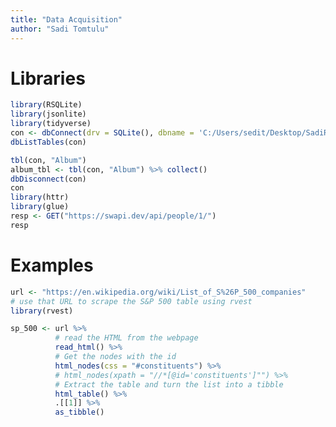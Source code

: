 ```yaml
---
title: "Data Acquisition"
author: "Sadi Tomtulu"
---
```



# Libraries

```r
library(RSQLite)
library(jsonlite)
library(tidyverse)
con <- dbConnect(drv = SQLite(), dbname = 'C:/Users/sedit/Desktop/SadiR/ss23-bdsb-Sadtom98/content/01_journal/02_data_acquisition_files/Chinook_Sqlite.sqlite')
dbListTables(con)

tbl(con, "Album")
album_tbl <- tbl(con, "Album") %>% collect()
dbDisconnect(con)
con
library(httr)
library(glue)
resp <- GET("https://swapi.dev/api/people/1/")
resp
```

# Examples


```r
url <- "https://en.wikipedia.org/wiki/List_of_S%26P_500_companies"
# use that URL to scrape the S&P 500 table using rvest
library(rvest)

sp_500 <- url %>%
          # read the HTML from the webpage
          read_html() %>%
          # Get the nodes with the id
          html_nodes(css = "#constituents") %>%
          # html_nodes(xpath = "//*[@id='constituents']"") %>% 
          # Extract the table and turn the list into a tibble
          html_table() %>% 
          .[[1]] %>% 
          as_tibble()


```



